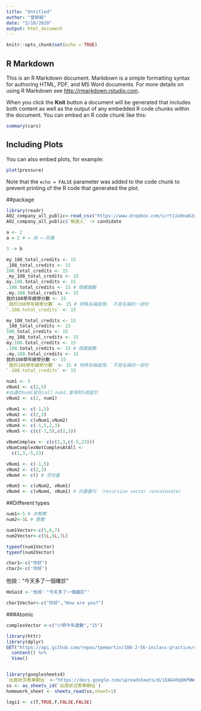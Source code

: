 ```yaml
---
title: "Untitled"
author: "曾婷婉"
date: "3/18/2020"
output: html_document
---
```


```r
knitr::opts_chunk$set(echo = TRUE)
```

## R Markdown

This is an R Markdown document. Markdown is a simple formatting syntax for authoring HTML, PDF, and MS Word documents. For more details on using R Markdown see <http://rmarkdown.rstudio.com>.

When you click the **Knit** button a document will be generated that includes both content as well as the output of any embedded R code chunks within the document. You can embed an R code chunk like this:

```r
summary(cars)
```

## Including Plots

You can also embed plots, for example:

```r
plot(pressure)
```

Note that the `echo = FALSE` parameter was added to the code chunk to prevent printing of the R code that generated the plot.

##package
```r
library(readr)
A02_company_all_public<-read_csv("https://www.dropbox.com/s/rtz2a9na62n3a8l/A02_company_all_public.csv?dl=1")
A02_company_all_public$`候選人` -> candidate
```


```r
a <- 2
a = 2 # = 與 <-同義
```

```r
3 -> b
```

```r
my_108_total_credits <- 15
_108_total_credits <- 15
108_total_credits <- 15
_my_108_total_credits <- 15
my.108.total_credits <- 15
.108.total_credits <- 15 # 隱藏變數
.my.108.total_credits <- 15
我的108學年總學分數 <- 15
`我的108學年總學分數` <- 15 # 特殊名稱處理，`不是名稱的一部份
`.108.total_credits` <- 15
```
```r
my_108_total_credits <- 15
_108_total_credits <- 15
108_total_credits <- 15
_my_108_total_credits <- 15
my.108.total_credits <- 15
.108.total_credits <- 15 # 隱藏變數
.my.108.total_credits <- 15
我的108學年總學分數 <- 15
`我的108學年總學分數` <- 15 # 特殊名稱處理，`不是名稱的一部份
`.108.total_credits` <- 15
```
```r
num1 <- 5
vNum1 <- c(2,5)
#右邊的num1是在call num1,會得到5相當於
vNum2 <- c(2, num1)
```

```r
vNum1 <- c(-1,5)
vNum2 <- c(2,3)
vNum3 <- c(vNum1,vNum2)
vNum4 <- c(-1,5,2,3)
vNum5 <- c(c(-1,5),c(2,3))
```
```r
vNumComplex <- c(c(1,3,c(-5,23)))
vNumComplexNotComplesAtAll <-
  c(1,3,-5,23)
```
```r
vNum1 <- c(-1,5)
vNum2 <- c(2,3)
vNum4 <- c() # 空向量
```
```r
vNum3 <- c(vNum2, vNum1)
vNum4 <- c(vNum4, vNum1) # 向量疊代 （recursive vector concatenate）
```
##Different types
```r
num1<-5 # 非整數
num2<-5L # 整數

num1Vector<-c(5,6,7)
num2Vector<-c(5L,6L,7L)
```
```r
typeof(num1Vector)
typeof(num2Vector)
```
```r
char1<-c("你好")
char2<-c('你好')
```

他說：“今天多了一個確診”

```r
HeSaid <-'他說："今天多了一個確診"'
```

```r
char1Vector<-c("你好","How are you?")
```

###Atomic

```r
complexVector <-c("小明今年歲數","15")
```

```r
library(httr)
library(dplyr)
GET("https://api.github.com/repos/tpemartin/108-2-56-inclass-practice/commits") %>%
  content() %>%
  View()
```

```r
```


```r
library(googlesheets4)
`出席狀況表單網址` <-"https://docs.google.com/spreadsheets/d/1EAG49qDKPWWi0ebkVr29TLrvVnoBPfkvxYY-J3xLAHY/edit#gid=458686645"  # 缺乏定義值
ss <- as_sheets_id(`出席狀況表單網址`)
homework_sheet <- sheets_read(ss,sheet=1)
```

```r
logi1 <- c(T,TRUE,F,FALSE,FALSE)
```
